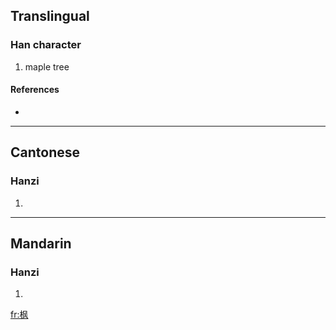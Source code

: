 {{see|楓}}
==Translingual==

===Han character===
{{Han char|rn=75|rad=木|as=04|sn=8|four=|canj=木竹弓大 (DHNK)}}

# maple tree

====References====
* {{Han ref|kx=0517.011|hdz=21173.130|uh=67AB|ud=26539}}

----

==Cantonese==

===Hanzi===
{{yue-hanzi|jyut=|y=fung1}}

# {{defn|Cantonese}}

----

==Mandarin==

===Hanzi===
{{cmn-hanzi|tra=楓|pin=[[fēng]] ([[feng1]]), [[sì]] ([[si4]]), [[tái]] ([[tai2]])|wg=feng<sup>1</sup>, ssu<sup>4</sup>, t'ai<sup>2</sup>}}

# {{defn|Mandarin}}

[[fr:枫]]